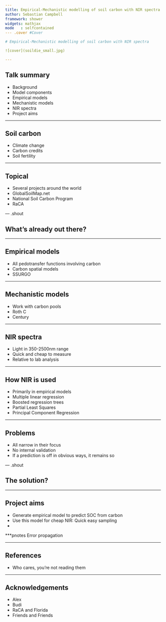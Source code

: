```yaml
---
title: Empirical-Mechanistic modelling of soil carbon with NIR spectra
author: Sebastian Campbell
framework: shower
widgets: mathjax
mode   : selfcontained
--- .cover #Cover

# Empirical-Mechanistic modelling of soil carbon with NIR spectra

![cover](soildie_small.jpg)

---
```


## Talk summary

- Background
- Model components
 - Empirical models
 - Mechanistic models
 - NIR spectra
- Project aims

---

## Soil carbon

- Climate change
- Carbon credits
- Soil fertility

---

## Topical

- Several projects around the world
 - GlobalSoilMap.net
 - National Soil Carbon Program
 - RaCA

--- .shout

## What's already out there?

---

## Empirical models

- All pedotransfer functions involving carbon
- Carbon spatial models
 - SSURGO

---

## Mechanistic models

- Work with carbon pools
 - Roth C
 - Century

---

## NIR spectra

- Light in 350-2500nm range
- Quick and cheap to measure
 - Relative to lab analysis

---

## How NIR is used

- Primarily in empirical models
 - Multiple linear regression
 - Boosted regression trees
 - Partial Least Squares
 - Principal Component Regression

---

## Problems

- All narrow in their focus
- No internal validation
 - If a prediction is off in obvious ways, it remains so

--- .shout

## The solution?

---

## Project aims

- Generate empirical model to predict SOC from carbon
 - Use this model for cheap NIR: Quick easy sampling
 - 

***pnotes
Error propagation

---


## References

- Who cares, you're not reading them

---

## Acknowledgements

- Alex
- Budi
- RaCA and Florida
- Friends and Friends
